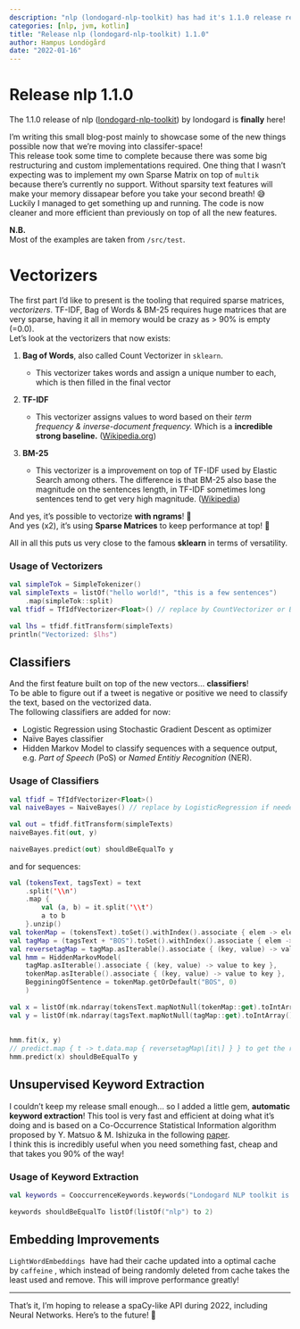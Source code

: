 ```yaml
---
description: "nlp (londogard-nlp-toolkit) has had it's 1.1.0 release recently with a lot of new functionality and multiple improvements to efficiency, dive in to understand more!"
categories: [nlp, jvm, kotlin]
title: "Release nlp (londogard-nlp-toolkit) 1.1.0"
author: Hampus Londögård
date: "2022-01-16"
---
```


# Release nlp 1.1.0

The 1.1.0 release of nlp ([londogard-nlp-toolkit](https://github.com/londogard/londogard-nlp-toolkit)) by londogard is **finally** here!

<!--truncate-->

I’m writing this small blog-post mainly to showcase some of the new things possible now that we’re moving into classifer-space!   
This release took some time to complete because there was some big restructuring and custom implementations required. One thing that I wasn't expecting was to implement my own Sparse Matrix on top of `multik` because there's currently no support. Without sparsity text features will make your memory dissapear before you take your second breath! 😅  
Luckily I managed to get something up and running. The code is now cleaner and more efficient than previously on top of all the new features.


**N.B.**  
Most of the examples are taken from `/src/test`.

# Vectorizers

The first part I'd like to present is the tooling that required sparse matrices, _vectorizers_. TF-IDF, Bag of Words & BM-25 requires huge matrices that are very sparse, having it all in memory would be crazy as > 90% is empty (=0.0).  
Let's look at the vectorizers that now exists:

1.  **Bag of Words**, also called Count Vectorizer in `sklearn`.

    *   This vectorizer takes words and assign a unique number to each, which is then filled in the final vector

3.  **TF-IDF**
    *   This vectorizer assigns values to word based on their _term frequency & inverse-document frequency._ Which is a **incredible strong baseline.** ([Wikipedia.org](https://en.wikipedia.org/wiki/Tf%E2%80%93idf))

5.  **BM-25**
    *   This vectorizer is a improvement on top of TF-IDF used by Elastic Search among others. The difference is that BM-25 also base the magnitude on the sentences length, in TF-IDF sometimes long sentences tend to get very high magnitude. ([Wikipedia](https://en.wikipedia.org/wiki/Okapi_BM25))

And yes, it’s possible to vectorize **with ngrams**! 🥳  
And yes (x2), it’s using **Sparse Matrices** to keep performance at top! 🤩

All in all this puts us very close to the famous **sklearn** in terms of versatility.

### Usage of Vectorizers

```kotlin
val simpleTok = SimpleTokenizer()  
val simpleTexts = listOf("hello world!", "this is a few sentences")  
    .map(simpleTok::split)  
val tfidf = TfIdfVectorizer<Float>() // replace by CountVectorizer or Bm25Vectorizer  
  
val lhs = tfidf.fitTransform(simpleTexts)  
println("Vectorized: $lhs")
```
  

## Classifiers

And the first feature built on top of the new vectors... **classifiers**!  
To be able to figure out if a tweet is negative or positive we need to classify the text, based on the vectorized data.  
The following classifiers are added for now:

*   Logistic Regression using Stochastic Gradient Descent as optimizer
*   Naïve Bayes classifier
*   Hidden Markov Model to classify sequences with a sequence output, e.g. _Part of Speech_ (PoS) or _Named Entitiy Recognition_ (NER).

### Usage of Classifiers

```kotlin
val tfidf = TfIdfVectorizer<Float>()  
val naiveBayes = NaiveBayes() // replace by LogisticRegression if needed  
  
val out = tfidf.fitTransform(simpleTexts)  
naiveBayes.fit(out, y)  
  
naiveBayes.predict(out) shouldBeEqualTo y
```

and for sequences:

```kotlin
val (tokensText, tagsText) = text  
    .split('\\n')  
    .map {  
        val (a, b) = it.split('\\t')  
        a to b  
    }.unzip()  
val tokenMap = (tokensText).toSet().withIndex().associate { elem -> elem.value to elem.index }  
val tagMap = (tagsText + "BOS").toSet().withIndex().associate { elem -> elem.value to elem.index }  
val reversetagMap = tagMap.asIterable().associate { (key, value) -> value to key }  
val hmm = HiddenMarkovModel(  
    tagMap.asIterable().associate { (key, value) -> value to key },  
    tokenMap.asIterable().associate { (key, value) -> value to key },  
    BegginingOfSentence = tokenMap.getOrDefault("BOS", 0)  
    )  
  
val x = listOf(mk.ndarray(tokensText.mapNotNull(tokenMap::get).toIntArray()))  
val y = listOf(mk.ndarray(tagsText.mapNotNull(tagMap::get).toIntArray()))  
  
  
hmm.fit(x, y)  
// predict.map { t -> t.data.map { reversetagMap\[it\] } } to get the real labels!  
hmm.predict(x) shouldBeEqualTo y
```


## Unsupervised Keyword Extraction

I couldn't keep my release small enough... so I added a little gem, **automatic keyword extraction**! This tool is very fast and efficient at doing what it’s doing and is based on a Co-Occurrence Statistical Information algorithm proposed by Y. Matsuo & M. Ishizuka in the following [paper](https://www.researchgate.net/publication/2572200_Keyword_Extraction_from_a_Single_Document_using_Word_Co-occurrence_Statistical_Information).  
I think this is incredibly useful when you need something fast, cheap and that takes you 90% of the way!


### Usage of Keyword Extraction

```kotlin
val keywords = CooccurrenceKeywords.keywords("Londogard NLP toolkit is works on multiple languages.\\nAn amazing piece of NLP tech.\\nThis is how to fetch keywords! ")  
  
keywords shouldBeEqualTo listOf(listOf("nlp") to 2)
```
  

## Embedding Improvements

`LightWordEmbeddings`  have had their cache updated into a optimal cache by `caffeine` , which instead of being randomly deleted from cache takes the least used and remove. This will improve performance greatly!

  
---


That’s it, I’m hoping to release a spaCy-like API during 2022, including Neural Networks. Here’s to the future! 🍾
